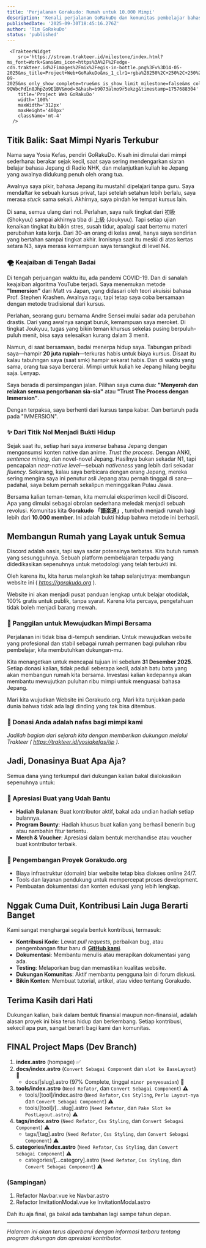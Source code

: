 ```yaml
---
title: 'Perjalanan Gorakudo: Rumah untuk 10.000 Mimpi'
description: 'Kenali perjalanan GoRakuDo dan komunitas pembelajar bahasa Jepang terbesar di Indonesia dengan metodologi Immersion yang terbukti efektif.'
publishedDate: '2025-09-30T18:45:16.276Z'
author: 'Tim GoRakuDo'
status: 'published'
---
```



     <TrakteerWidget
        src='https://stream.trakteer.id/milestone/index.html?ms_font=Work+Sans&ms_icon=https%3A%2F%2Fedge-cdn.trakteer.id%2Fimages%2Fmix%2Fegis-in-bottle.png%3Fv%3D14-05-2025&ms_title=Project+Web+GoRakuDo&ms_1_clr1=rgba%28250%2C+250%2C+250%2C+0%29&ms_1_clr2=rgba%28103%2C+58%2C+183%2C+1%29&ms_1_clr4=rgba%280%2C+0%2C+0%2C+1%29&ms_1_clr7=rgba%28103%2C+58%2C+183%2C+1%29&ms_1_clr9=rgba%28190%2C+30%2C+45%2C+1%29&ms_sincedate=12-09-2025&ms_only_show_complete=true&ms_is_show_limit_milestone=false&ms_collapse_future_milestone=true&ms_show_total_limit_milestone=3&ms_collapse_complete_milestone=true&key=trstream-9QWbcPd1n8JhpZo9E1BV&mod=3&hash=b9073almo9r5ekzg&timestamp=1757688304'
        title='Project Web GoRakuDo'
        width='100%'
        maxWidth='312px'
        maxHeight='400px'
        className='mt-4'
      />

## Titik Balik: Saat Mimpi Nyaris Terkubur

Nama saya Yosia Kefas, pendiri GoRakuDo. Kisah ini dimulai dari mimpi sederhana: berakar sejak kecil, saat saya sering mendengarkan siaran belajar bahasa Jepang di Radio NHK, dan melanjutkan kuliah ke Jepang yang awalnya didukung penuh oleh orang tua.

Awalnya saya pikir, bahasa Jepang itu mustahil dipelajari tanpa guru. Saya mendaftar ke sebuah kursus privat, tapi setelah setahun lebih berlalu, saya merasa _stuck_ sama sekali. Akhirnya, saya pindah ke tempat kursus lain.

Di sana, semua ulang dari nol. Perlahan, saya naik tingkat dari 初級 (Shokyuu) sampai akhirnya tiba di 上級 (Joukyuu). Tapi setiap ujian kenaikan tingkat itu bikin stres, susah tidur, apalagi saat bertemu materi perubahan kata kerja. Dari 30-an orang di kelas awal, hanya saya sendirian yang bertahan sampai tingkat akhir. Ironisnya saat itu meski di atas kertas setara N3, saya merasa kemampuan saya tersangkut di level N4.

### 🌪️ Keajaiban di Tengah Badai

Di tengah perjuangan waktu itu, ada pandemi COVID-19. Dan di sanalah keajaiban algoritma YouTube terjadi. Saya menemukan metode **"Immersion"** dari Matt vs Japan, yang didasari oleh teori akuisisi bahasa Prof. Stephen Krashen. Awalnya ragu, tapi tetap saya coba bersamaan dengan metode tradisional dari kursus.

Perlahan, seorang guru bernama Andre Sensei mulai sadar ada perubahan drastis. Dari yang awalnya sangat buruk, kemampuan saya meroket. Di tingkat Joukyuu, tugas yang bikin teman khursus sekelas pusing berpuluh-puluh menit, bisa saya selesaikan kurang dalam 3 menit.

Namun, di saat bersamaan, badai menerpa hidup saya. Tabungan pribadi saya—hampir **20 juta rupiah**—terkuras habis untuk biaya kursus. Disaat itu kalau tabuhngan saya (saat smk) hampir sekarat habis. Dan di waktu yang sama, orang tua saya bercerai. Mimpi untuk kuliah ke Jepang hilang begitu saja. Lenyap.

Saya berada di persimpangan jalan. Pilihan saya cuma dua: **"Menyerah dan relakan semua pengorbanan sia-sia"** atau **"Trust The Process dengan Immersion"**.

Dengan terpaksa, saya berhenti dari kursus tanpa kabar. Dan bertaruh pada pada "IMMERSION".

### ✨ Dari Titik Nol Menjadi Bukti Hidup

Sejak saat itu, setiap hari saya _immerse_ bahasa Jepang dengan mengonsumsi konten native dan anime. _Trust the process_. Dengan ANKI, _sentence mining_, dan novel-novel Jepang. Hasilnya bukan sekadar N1, tapi pencapaian _near-native level_—sebuah _nativeness_ yang lebih dari sekadar _fluency_. Sekarang, kalau saya berbicara dengan orang Jepang, mereka sering mengira saya ini penutur asli Jepang atau pernah tinggal di sana—padahal, saya belum pernah sekalipun meninggalkan Pulau Jawa.

Bersama kalian teman-teman, kita memulai eksperimen kecil di Discord. Apa yang dimulai sebagai obrolan sederhana meledak menjadi sebuah revolusi. Komunitas kita **Gorakudo 「語楽道」**, tumbuh menjadi rumah bagi lebih dari **10.000 member**. Ini adalah bukti hidup bahwa metode ini berhasil.

## Membangun Rumah yang Layak untuk Semua

Discord adalah oasis, tapi saya sadar potensinya terbatas. Kita butuh rumah yang sesungguhnya. Sebuah platform pembelajaran terpadu yang didedikasikan sepenuhnya untuk metodologi yang telah terbukti ini.

Oleh karena itu, kita harus melangkah ke tahap selanjutnya: membangun website ini ( *https://gorakudo.org* ).

Website ini akan menjadi pusat panduan lengkap untuk belajar otodidak, 100% gratis untuk publik, tanpa syarat. Karena kita percaya, pengetahuan tidak boleh menjadi barang mewah.

### 🎯 Panggilan untuk Mewujudkan Mimpi Bersama

Perjalanan ini tidak bisa di-tempuh sendirian. Untuk mewujudkan website yang profesional dan stabil sebagai rumah permanen bagi puluhan ribu pembelajar, kita membutuhkan dukungan-mu.

Kita menargetkan untuk mencapai tujuan ini sebelum **31 Desember 2025**. Setiap donasi kalian, tidak peduli seberapa kecil, adalah batu bata yang akan membangun rumah kita bersama. Investasi kalian kedepannya akan membantu mewujutkan puluhan ribu mimpi untuk menguasai bahasa Jepang.

Mari kita wujudkan Website ini Gorakudo.org. Mari kita tunjukkan pada dunia bahwa tidak ada lagi dinding yang tak bisa ditembus.

### 💝 Donasi Anda adalah nafas bagi mimpi kami

_Jadilah bagian dari sejarah kita dengan memberikan dukungan melalui Trakteer ( https://trakteer.id/yosiakefas/tip )._

## Jadi, Donasinya Buat Apa Aja?

Semua dana yang terkumpul dari dukungan kalian bakal dialokasikan sepenuhnya untuk:

### 🎁 Apresiasi Buat yang Udah Bantu

- **Hadiah Bulanan**: Buat kontributor aktif, bakal ada undian hadiah setiap bulannya.
- **Program Bounty**: Hadiah khusus buat kalian yang berhasil benerin bug atau nambahin fitur tertentu.
- **Merch & Voucher**: Apresiasi dalam bentuk merchandise atau voucher buat kontributor terbaik.

### 🚀 Pengembangan Proyek Gorakudo.org

- Biaya infrastruktur (domain) biar website tetap bisa diakses online 24/7.
- Tools dan layanan pendukung untuk mempercepat proses development.
- Pembuatan dokumentasi dan konten edukasi yang lebih lengkap.

## Nggak Cuma Duit, Kontribusi Lain Juga Berarti Banget

Kami sangat menghargai segala bentuk kontribusi, termasuk:

- **Kontribusi Kode**: Lewat _pull requests_, perbaikan bug, atau pengembangan fitur baru di [**GitHub kami**](https://github.com/GoRakuDo/GoRakuDo).
- **Dokumentasi**: Membantu menulis atau merapikan dokumentasi yang ada.
- **Testing**: Melaporkan bug dan memastikan kualitas website.
- **Dukungan Komunitas**: Aktif membantu pengguna lain di forum diskusi.
- **Bikin Konten**: Membuat tutorial, artikel, atau video tentang Gorakudo.

## Terima Kasih dari Hati

Dukungan kalian, baik dalam bentuk finansial maupun non-finansial, adalah alasan proyek ini bisa terus hidup dan berkembang. Setiap kontribusi, sekecil apa pun, sangat berarti bagi kami dan komunitas.

## FINAL Project Maps (Dev Branch)

1. **index.astro** (hompage) ✅
2. **docs/index.astro** (`Convert Sebagai Component` dan `slot ke BaseLayout`) 🔄
   - docs/\[slug\].astro (97% Complete, tinggal `minor penyesuaian`) 🔄
3. **tools/index.astro** (`Need Refator`, dan `Convert Sebagai Component`) ⚠️
   - tools/\[tool\]/index.astro (`Need Refator`, `Css Styling`, `Perlu Layout-nya` dan `Convert Sebagai Component`) ⚠️
   - tools/\[tool\]/\[...slug\].astro (`Need Refator`, dan `Pake Slot ke PostLayout.astro`) ⚠️
4. **tags/index.astro** (`Need Refator`, `Css Styling`, dan `Convert Sebagai Component`) ⚠️
   - tags/\[tag\].astro (`Need Refator`, `Css Styling`, dan `Convert Sebagai Component`) ⚠️
5. **categories/index.astro** (`Need Refator`, `Css Styling`, dan `Convert Sebagai Component`) ⚠️
   - categories/\[...category\].astro (`Need Refator`, `Css Styling`, dan `Convert Sebagai Component`) ⚠️

### (Sampingan)

1. Refactor Navbar.vue ke Navbar.astro
2. Refactor InvitationModal.vue ke InvitationModal.astro

Dah itu aja final, ga bakal ada tambahan lagi sampe tahun depan.

---

_Halaman ini akan terus diperbarui dengan informasi terbaru tentang program dukungan dan apresiasi kontributor._

